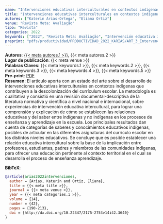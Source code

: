 ```yaml
---
name: "Intervenciones educativas interculturales en contextos indígenas: aportes a la descolonización de la educación escolar"
title: "Intervenciones educativas interculturales en contextos indígenas: aportes a la descolonización de la educación escolar"
autores: ["Katerin Arias-Ortega", "Eliana Ortiz"]
venue: "Revista Meta: Avaliação"
tipo: "Revista"
categories: 2022
keywords: ["2022", "Revista Meta: Avaliação", "Intervención educativa intercultural", "Saberes y conocimientos educativos indígenas", "Relación educativa intercultural"]
preprint: "pdfs/productividad/PRODUCTIVIDAD_2022_KARIAS/ART_3_Intervención EI_Arias_Ortiz_2022_METAAVALIACIAO_SCOPUS.pdf"
---
```

**Autores**: [{{< meta autores.1 >}}](../members/current/Katerin Arias-Ortega.qmd), {{< meta autores.2 >}}  
**Lugar de publicación**: {{< meta venue >}}     
**Palabras Claves**: {{< meta keywords.1 >}}, {{< meta keywords.2 >}}, {{< meta keywords.3 >}}, {{< meta keywords.4 >}}, {{< meta keywords.5 >}}  
**Pre-print**: [PDF](../{{< meta preprint >}})    
**Resumen**: El artículo aporta con un estado del arte sobre el desarrollo de intervenciones educativas interculturales en contextos indígenas que contribuyen a la descolonización del currículum escolar. La metodología es cualitativa y consistió en una revisión documental-descriptiva de la literatura normativa y científica a nivel nacional e internacional, sobre experiencias de intervención educativa intercultural, para lograr una comprensión y explicación de cómo se establecen las relaciones educativas y del saber entre indígenas y no indígenas en los procesos de enseñanza y aprendizaje en la escuela. Los principales resultados dan cuenta de categorías de saberes y conocimientos educativos indígenas, posibles de articular en las diferentes asignaturas del currículo escolar en los distintos niveles educativos. Se concluye que es posible establecer una relación educativa intercultural sobre la base de la implicación entre profesores, estudiantes, padres y miembros de las comunidades indígenas, para ofrecer una educación pertinente al contexto territorial en el cual se desarrolla el proceso de enseñanza aprendizaje.


**BibTeX**:
```bibtex
@article{arias2022intervenciones,
  author = {Arias, Katerin and Ortiz, Eliana},
  title = {{< meta title >}},
  journal = {{< meta venue >}},
  year = {{< meta categories.1 >}},
  volume = {14},
  number = {42},
  pages = {190-213},
  doi = {http://dx.doi.org/10.22347/2175-2753v14i42.3640}
}
```
